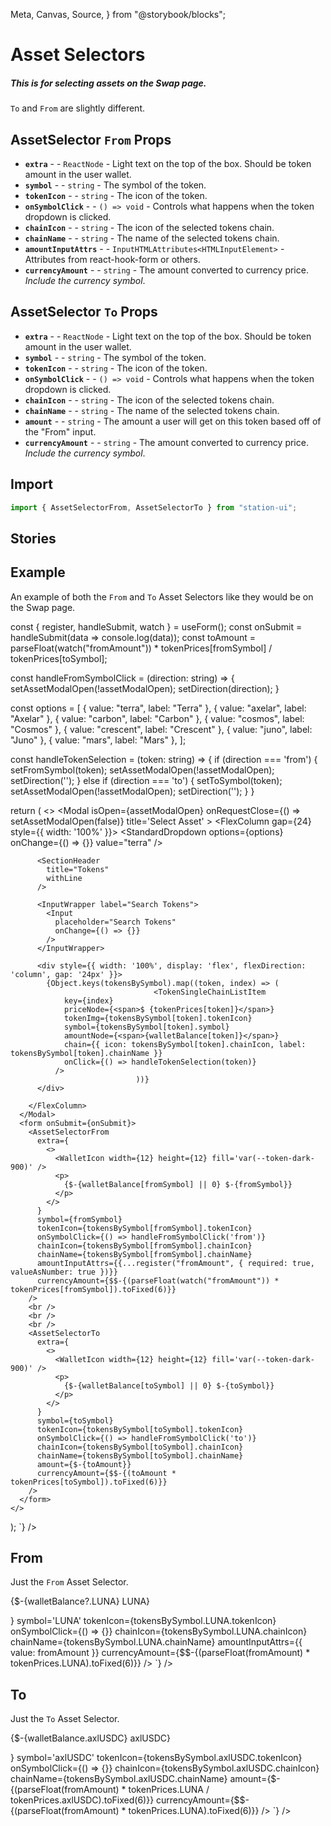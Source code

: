   Meta,
  Canvas,
  Source,
} from "@storybook/blocks";

<Meta title="Components/Inputs/AssetSelector" />

# Asset Selectors

##### This is for selecting assets on the Swap page.
`To` and `From` are slightly different.

## AssetSelector `From` Props
- **`extra`** - <RequiredText /> - `ReactNode` - Light text on the top of the box. Should be token amount in the user wallet.
- **`symbol`** - <RequiredText /> - `string` - The symbol of the token.
- **`tokenIcon`** - <RequiredText /> - `string` - The icon of the token.
- **`onSymbolClick`** - <RequiredText /> - `() => void` - Controls what happens when the token dropdown is clicked.
- **`chainIcon`** - <RequiredText /> - `string` - The icon of the selected tokens chain.
- **`chainName`** - <RequiredText /> - `string` - The name of the selected tokens chain.
- **`amountInputAttrs`** - <RequiredText /> - `InputHTMLAttributes<HTMLInputElement>` - Attributes from react-hook-form or others.
- **`currencyAmount`** - <RequiredText /> - `string` - The amount converted to currency price. *Include the currency symbol*.

## AssetSelector `To` Props
- **`extra`** - <RequiredText /> - `ReactNode` - Light text on the top of the box. Should be token amount in the user wallet.
- **`symbol`** - <RequiredText /> - `string` - The symbol of the token.
- **`tokenIcon`** - <RequiredText /> - `string` - The icon of the token.
- **`onSymbolClick`** - <RequiredText /> - `() => void` - Controls what happens when the token dropdown is clicked.
- **`chainIcon`** - <RequiredText /> - `string` - The icon of the selected tokens chain.
- **`chainName`** - <RequiredText /> - `string` - The name of the selected tokens chain.
- **`amount`** - <RequiredText /> - `string` - The amount a user will get on this token based off of the "From" input.
- **`currencyAmount`** - <RequiredText /> - `string` - The amount converted to currency price. *Include the currency symbol*.

## Import
```jsx
import { AssetSelectorFrom, AssetSelectorTo } from "station-ui";
```

## Stories

## Example
An example of both the `From` and `To` Asset Selectors like they would be on the Swap page.
<div className="story_with_source_below">
  <Canvas of={AssetSelectorStories.Example} />
  <Source code={`
    const [fromSymbol, setFromSymbol] = useState('LUNA');
const [toSymbol, setToSymbol] = useState('axlUSDC');
const [assetModalOpen, setAssetModalOpen] = useState(false);
const [direction, setDirection] = useState('');

const { register, handleSubmit, watch } = useForm();
const onSubmit = handleSubmit(data => console.log(data));
const toAmount = parseFloat(watch("fromAmount")) * tokenPrices[fromSymbol] / tokenPrices[toSymbol];

const handleFromSymbolClick = (direction: string) => {
      setAssetModalOpen(!assetModalOpen);
      setDirection(direction);
}

const options = [
      { value: "terra", label: "Terra" },
      { value: "axelar", label: "Axelar" },
      { value: "carbon", label: "Carbon" },
      { value: "cosmos", label: "Cosmos" },
      { value: "crescent", label: "Crescent" },
      { value: "juno", label: "Juno" },
      { value: "mars", label: "Mars" },
];

const handleTokenSelection = (token: string) => {
      if (direction === 'from') {
            setFromSymbol(token);
            setAssetModalOpen(!assetModalOpen);
            setDirection('');
      } else if (direction === 'to') {
            setToSymbol(token);
            setAssetModalOpen(!assetModalOpen);
            setDirection('');
      }
}

return (
      <>
      <Modal
        isOpen={assetModalOpen}
        onRequestClose={() => setAssetModalOpen(false)}
        title='Select Asset'
      >
        <FlexColumn gap={24} style={{ width: '100%' }}>
          <InputWrapper label="Chains">
            <StandardDropdown
              options={options}
              onChange={() => {}}
              value="terra"
            />
          </InputWrapper>

          <SectionHeader
            title="Tokens"
            withLine
          />

          <InputWrapper label="Search Tokens">
            <Input
              placeholder="Search Tokens"
              onChange={() => {}}
            />
          </InputWrapper>

          <div style={{ width: '100%', display: 'flex', flexDirection: 'column', gap: '24px' }}>
            {Object.keys(tokensBySymbol).map((token, index) => (
                                    <TokenSingleChainListItem
                key={index}
                priceNode={<span>$ {tokenPrices[token]}</span>}
                tokenImg={tokensBySymbol[token].tokenIcon}
                symbol={tokensBySymbol[token].symbol}
                amountNode={<span>{walletBalance[token]}</span>}
                chain={{ icon: tokensBySymbol[token].chainIcon, label: tokensBySymbol[token].chainName }}
                onClick={() => handleTokenSelection(token)}
              />
                                ))}
          </div>

        </FlexColumn>
      </Modal>
      <form onSubmit={onSubmit}>
        <AssetSelectorFrom
          extra={
            <>
              <WalletIcon width={12} height={12} fill='var(--token-dark-900)' />
              <p>
                {$-{walletBalance[fromSymbol] || 0} $-{fromSymbol}}
              </p>
            </>
          }
          symbol={fromSymbol}
          tokenIcon={tokensBySymbol[fromSymbol].tokenIcon}
          onSymbolClick={() => handleFromSymbolClick('from')}
          chainIcon={tokensBySymbol[fromSymbol].chainIcon}
          chainName={tokensBySymbol[fromSymbol].chainName}
          amountInputAttrs={{...register("fromAmount", { required: true, valueAsNumber: true })}}
          currencyAmount={$$-{(parseFloat(watch("fromAmount")) * tokenPrices[fromSymbol]).toFixed(6)}}
        />
        <br />
        <br />
        <br />
        <AssetSelectorTo
          extra={
            <>
              <WalletIcon width={12} height={12} fill='var(--token-dark-900)' />
              <p>
                {$-{walletBalance[toSymbol] || 0} $-{toSymbol}}
              </p>
            </>
          }
          symbol={toSymbol}
          tokenIcon={tokensBySymbol[toSymbol].tokenIcon}
          onSymbolClick={() => handleFromSymbolClick('to')}
          chainIcon={tokensBySymbol[toSymbol].chainIcon}
          chainName={tokensBySymbol[toSymbol].chainName}
          amount={$-{toAmount}}
          currencyAmount={$$-{(toAmount * tokenPrices[toSymbol]).toFixed(6)}}
        />
      </form>
    </>
  );
  `} />
</div>

## From
Just the `From` Asset Selector.
<div className="story_with_source_below">
  <Canvas of={AssetSelectorStories.From} />
  <Source code={`
    <AssetSelectorFrom
  extra={
    <>
      <WalletIcon width={12} height={12} fill='var(--token-dark-900)' />
      <p>
        {$-{walletBalance?.LUNA} LUNA}
      </p>
    </>
  }
  symbol='LUNA'
  tokenIcon={tokensBySymbol.LUNA.tokenIcon}
  onSymbolClick={() => {}}
  chainIcon={tokensBySymbol.LUNA.chainIcon}
  chainName={tokensBySymbol.LUNA.chainName}
  amountInputAttrs={{ value: fromAmount }}
  currencyAmount={$$-{(parseFloat(fromAmount) * tokenPrices.LUNA).toFixed(6)}}
/>
  `} />
</div>

## To
Just the `To` Asset Selector.
<div className="story_with_source_below">
  <Canvas of={AssetSelectorStories.To} />
  <Source code={`
    <AssetSelectorTo
  extra={
    <>
      <WalletIcon width={12} height={12} fill='var(--token-dark-900)' />
      <p>
        {$-{walletBalance.axlUSDC} axlUSDC}
      </p>
    </>
  }
  symbol='axlUSDC'
  tokenIcon={tokensBySymbol.axlUSDC.tokenIcon}
  onSymbolClick={() => {}}
  chainIcon={tokensBySymbol.axlUSDC.chainIcon}
  chainName={tokensBySymbol.axlUSDC.chainName}
  amount={$-{(parseFloat(fromAmount) * tokenPrices.LUNA / tokenPrices.axlUSDC).toFixed(6)}}
  currencyAmount={$$-{(parseFloat(fromAmount) * tokenPrices.LUNA).toFixed(6)}}
/>
  `} />
</div>

<br />
<br />
<br />
<br />
<br />
<br />
<br />
<br />
<br />
<br />
<br />
<br />
<br />
<br />
<br />
<br />
<br />
<br />
<br />
<br />
<br />
